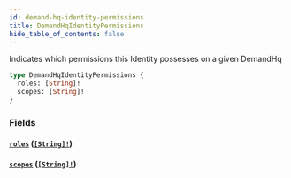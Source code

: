 ```yaml
---
id: demand-hq-identity-permissions
title: DemandHqIdentityPermissions
hide_table_of_contents: false
---
```



Indicates which permissions this Identity possesses on a given DemandHq

```graphql
type DemandHqIdentityPermissions {
  roles: [String]!
  scopes: [String]!
}
```


### Fields

#### [`roles`](#) ([`[String]!`](/developers/demandhq-apis/demand-api/graphql/reference/scalars/string))




#### [`scopes`](#) ([`[String]!`](/developers/demandhq-apis/demand-api/graphql/reference/scalars/string))






